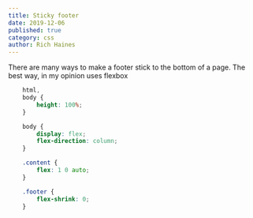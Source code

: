 ```yaml
---
title: Sticky footer
date: 2019-12-06
published: true
category: css
author: Rich Haines
---
```


<Text>There are many ways to make a footer stick to the bottom of a page. The best way, in my opinion uses flexbox </Text>

```css
    html, 
    body {
        height: 100%;
    }

    body {
        display: flex;
        flex-direction: column;
    }

    .content {
        flex: 1 0 auto;
    }

    .footer {
        flex-shrink: 0;
    }
```